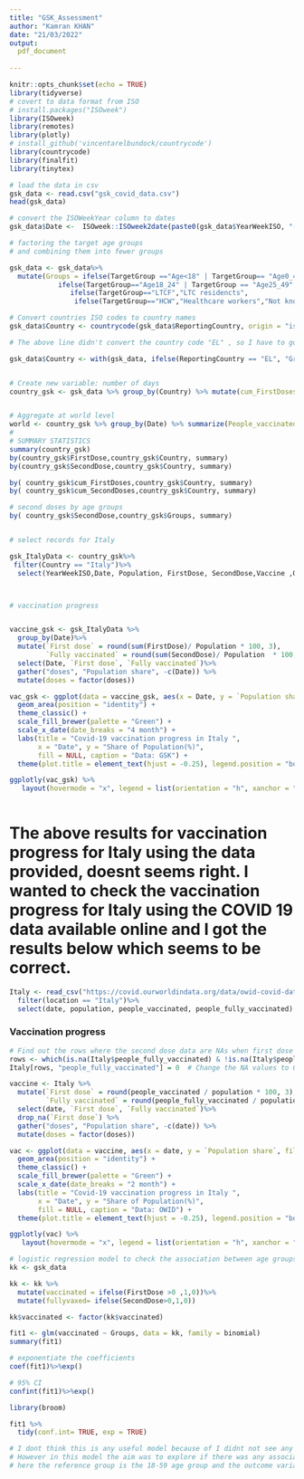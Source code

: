 ```yaml
---
title: "GSK_Assessment"
author: "Kamran KHAN"
date: "21/03/2022"
output:
  pdf_document
  
---
```



```r
knitr::opts_chunk$set(echo = TRUE)
library(tidyverse)
# covert to data format from ISO
# install.packages("ISOweek")
library(ISOweek)
library(remotes)
library(plotly)
# install_github('vincentarelbundock/countrycode')
library(countrycode)
library(finalfit)
library(tinytex)
```


```r

# load the data in csv
gsk_data <- read.csv("gsk_covid_data.csv")
head(gsk_data)

# convert the ISOWeekYear column to dates
gsk_data$Date <-  ISOweek::ISOweek2date(paste0(gsk_data$YearWeekISO, "-1"))

# factoring the target age groups 
# and combining them into fewer groups 

gsk_data <- gsk_data%>%
  mutate(Groups = ifelse(TargetGroup =="Age<18" | TargetGroup== "Age0_4"| TargetGroup=="Age5_9" |TargetGroup=="Age10_14"| TargetGroup== "Age15_17", "Under 18",
            ifelse(TargetGroup=="Age18_24" | TargetGroup == "Age25_49" | TargetGroup=="Age50_59" |  TargetGroup=="ALL" |TargetGroup=="1_Age<60","18-59",                        ifelse(TargetGroup=="Age60_69" | TargetGroup=="Age70_79" | TargetGroup=="Age80+" | TargetGroup=="1_Age60+", "60+",
               ifelse(TargetGroup=="LTCF","LTC residencts",
                ifelse(TargetGroup=="HCW","Healthcare workers","Not known"))))))

# Convert countries ISO codes to country names 
gsk_data$Country <- countrycode(gsk_data$ReportingCountry, origin = "iso2c", destination = "country.name")

# The above line didn't convert the country code "EL" , so I have to google what country was it.-- The EL code is for Greece

gsk_data$Country <- with(gsk_data, ifelse(ReportingCountry == "EL", "Greece", Country))


# Create new variable: number of days
country_gsk <- gsk_data %>% group_by(Country) %>% mutate(cum_FirstDoses=cumsum(as.numeric(FirstDose)),cum_SecondDoses=cumsum(SecondDose), days = Date - first(Date) + 1)


# Aggregate at world level
world <- country_gsk %>% group_by(Date) %>% summarize(People_vaccinated=sum(cum_FirstDoses), Fully_vaccinated=sum(cum_SecondDoses))
# 
# SUMMARY STATISTICS
summary(country_gsk)
by(country_gsk$FirstDose,country_gsk$Country, summary)
by(country_gsk$SecondDose,country_gsk$Country, summary)

by( country_gsk$cum_FirstDoses,country_gsk$Country, summary)
by( country_gsk$cum_SecondDoses,country_gsk$Country, summary)

# second doses by age groups
by( country_gsk$SecondDose,country_gsk$Groups, summary)



```


```r

# select records for Italy

gsk_ItalyData <- country_gsk%>%
 filter(Country == "Italy")%>%
  select(YearWeekISO,Date, Population, FirstDose, SecondDose,Vaccine ,Groups)



# vaccination progress


vaccine_gsk <- gsk_ItalyData %>%
  group_by(Date)%>%
  mutate(`First dose` = round(sum(FirstDose)/ Population * 100, 3),
         `Fully vaccinated` = round(sum(SecondDose)/ Population  * 100, 3)) %>%
  select(Date, `First dose`, `Fully vaccinated`)%>%
  gather("doses", "Population share", -c(Date)) %>%
  mutate(doses = factor(doses))

vac_gsk <- ggplot(data = vaccine_gsk, aes(x = Date, y = `Population share`, fill = doses)) +
  geom_area(position = "identity") +
  theme_classic() +
  scale_fill_brewer(palette = "Green") +
  scale_x_date(date_breaks = "4 month") +
  labs(title = "Covid-19 vaccination progress in Italy ",
       x = "Date", y = "Share of Population(%)",
       fill = NULL, caption = "Data: GSK") +
  theme(plot.title = element_text(hjust = -0.25), legend.position = "bottom")

ggplotly(vac_gsk) %>%
   layout(hovermode = "x", legend = list(orientation = "h", xanchor = "center", x = 0.5, y = -0.1))
  
```



# The above results for vaccination progress for Italy using the data provided, doesnt seems right. I wanted to check the vaccination progress for Italy using the COVID 19 data available online and I got the results below which seems to be correct.








```r

Italy <- read_csv("https://covid.ourworldindata.org/data/owid-covid-data.csv") %>%
  filter(location == "Italy")%>%
  select(date, population, people_vaccinated, people_fully_vaccinated)

```


### Vaccination progress
```r
# Find out the rows where the second dose data are NAs when first dose were given at the start of the vaccination process
rows <- which(is.na(Italy$people_fully_vaccinated) & !is.na(Italy$people_vaccinated))
Italy[rows, "people_fully_vaccinated"] = 0  # Change the NA values to 0

vaccine <- Italy %>%
  mutate(`First dose` = round(people_vaccinated / population * 100, 3),
         `Fully vaccinated` = round(people_fully_vaccinated / population  * 100, 3)) %>%
  select(date, `First dose`, `Fully vaccinated`)%>%
  drop_na(`First dose`) %>%
  gather("doses", "Population share", -c(date)) %>%
  mutate(doses = factor(doses))

vac <- ggplot(data = vaccine, aes(x = date, y = `Population share`, fill = doses)) +
  geom_area(position = "identity") +
  theme_classic() +
  scale_fill_brewer(palette = "Green") +
  scale_x_date(date_breaks = "2 month") +
  labs(title = "Covid-19 vaccination progress in Italy ",
       x = "Date", y = "Share of Population(%)",
       fill = NULL, caption = "Data: OWID") +
  theme(plot.title = element_text(hjust = -0.25), legend.position = "bottom")

ggplotly(vac) %>%
   layout(hovermode = "x", legend = list(orientation = "h", xanchor = "center", x = 0.5, y = -0.1))
```
```r

# logistic regression model to check the association between age groups and getting vaccinated 
kk <- gsk_data

kk <- kk %>% 
  mutate(vaccinated = ifelse(FirstDose >0 ,1,0))%>%
  mutate(fullyvaxed= ifelse(SecondDose>0,1,0))

kk$vaccinated <- factor(kk$vaccinated)

fit1 <- glm(vaccinated ~ Groups, data = kk, family = binomial)
summary(fit1)

# exponentiate the coefficients 
coef(fit1)%>%exp()

# 95% CI
confint(fit1)%>%exp()

library(broom)

fit1 %>% 
  tidy(conf.int= TRUE, exp = TRUE)

# I dont think this is any useful model because of I didnt not see any other variable in the data which I could think of  using in a model
# However in this model the aim was to explore if there was any association between between age group and getting vaccinated at first time (first dose)
# here the reference group is the 18-59 age group and the outcome variable is getting vaccinated (first dose (Y/N))
```